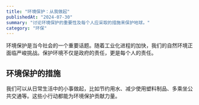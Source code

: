 ```yaml
---
title: "环境保护：从我做起"
publishedAt: "2024-07-30"
summary: "讨论环境保护的重要性及每个人应采取的措施来保护地球。"
category: "环保"
---
```


环境保护是当今社会的一个重要话题。随着工业化进程的加快，我们的自然环境正面临严峻挑战。保护环境不仅是政府的责任，更是每个人的责任。

## 环境保护的措施

我们可以从日常生活中的小事做起，比如节约用水、减少使用塑料制品、多乘坐公共交通等。这些小行动都能为环境保护贡献力量。
